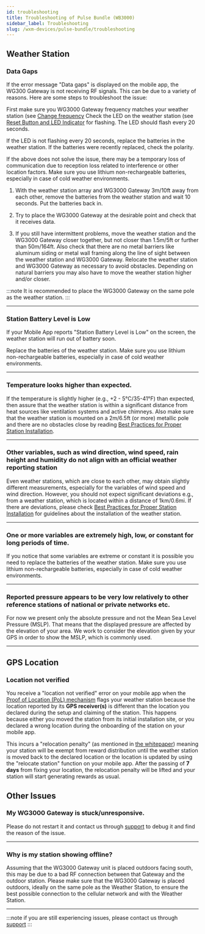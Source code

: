 ```yaml
---
id: troubleshooting
title: Troubleshooting of Pulse Bundle (WB3000)
sidebar_label: Troubleshooting
slug: /wxm-devices/pulse-bundle/troubleshooting
---
```



## Weather Station

### Data Gaps
    
If the error message "Data gaps" is displayed on the mobile app, the WG300 Gateway is not receiving RF signals. 
This can be due to a variety of reasons. 
Here are some steps to troubleshoot the issue:

First make sure you WG3000 Gateway frequency matches your weather station (see [Change frequency](/wxm-devices/pulse-bundle/connect-and-claim#change-frequency-optional)
Check the LED on the weather station (see [Reset Button and LED Indicator](/wxm-devices/pulse-bundle/assemble-weather-station) for flashing.
The LED should flash every 20 seconds.

If the LED is not flashing every 20 seconds, replace the batteries in the weather station.
If the batteries were recently replaced, check the polarity.

If the above does not solve the issue, there may be a temporary loss of communication due to reception loss related to interference or other location factors.
Make sure you use lithium non-rechargeable batteries, especially in case of cold weather environments.

1. With the weather station array and WG3000 Gateway 3m/10ft away from each other,
   remove the batteries from the weather station and wait 10 seconds. Put the batteries back in.

2. Try to place the WG3000 Gateway at the desirable point and check that it receives data.

3. If you still have intermittent problems, move the weather station and the WG3000 Gateway closer together,
   but not closer than 1.5m/5ft or further than 50m/164ft.
   Also check that there are no metal barriers like aluminum siding
   or metal wall framing along the line of sight between the weather station and WG3000 Gateway.
   Relocate the weather station and WG3000 Gateway as necessary to avoid obstacles.
   Depending on natural barriers you may also have to move the weather station higher and/or closer.

:::note
It is recommended to place the WG3000 Gateway on the same pole as the weather station.
:::

<hr />

### Station Battery Level is Low

If your Mobile App reports "Station Battery Level is Low" on the screen, the weather station will run out of battery soon.

Replace the batteries of the weather station. Make sure you use lithium non-rechargeable batteries, especially in case of cold weather environments.

<hr />

### Temperature looks higher than expected.

If the temperature is slightly higher (e.g., +2 - 5°C/35-41°F) than expected,
then assure that the weather station is within a significant distance from heat sources
like ventilation systems and active chimneys.
Also make sure that the weather station is mounted on a 2m/6.5ft (or more) metallic pole and there are no obstacles close by reading [Best Practices for Proper Station Installation](/wxm-devices/pulse-bundle/install-weather-station#best-practices-for-proper-station-installation).

<hr />

### Other variables, such as wind direction, wind speed, rain height and humidity do not align with an official weather reporting station

Even weather stations, which are close to each other, may obtain slightly different measurements,
especially for the variables of wind speed and wind direction. However, you should not expect significant deviations
e.g., from a weather station, which is located within a distance of 1km/0.6mi.
If there are deviations, please check [Best Practices for Proper Station Installation](/wxm-devices/pulse-bundle/install-weather-station#best-practices-for-proper-station-installation) for guidelines about the installation of the weather station.

<hr />

### One or more variables are extremely high, low, or constant for long periods of time.

If you notice that some variables are extreme or constant it is possible you need to replace the batteries of the weather station. Make sure you use lithium non-rechargeable batteries, especially in case of cold weather environments.

<hr />

### Reported pressure appears to be very low relatively to other reference stations of national or private networks etc. 

For now we present only the absolute pressure and not the Mean Sea Level Pressure (MSLP). That means that the displayed pressure are affected by the elevation of your area. We work to consider the elevation given by your GPS in order to show the MSLP, which is commonly used.

<hr />

## GPS Location

### Location not verified
You receive a "location not verified" error on your mobile app when the [Proof of Location (PoL) mechanism](/project/proof-of-location) flags your weather station because the location reported by its **GPS receiver(s)** is different than the location you declared during the setup and claiming of the station. This happens because either you moved the station from its initial installation site, or you declared a wrong location during the onboarding of the station on your mobile app.

This incurs a "relocation penalty" (as mentioned in [the whitepaper](http://weatherxm.com/whitepaper)) meaning your station will be exempt from reward distribution until the weather station is moved back to the declared location or the location is updated by using the "relocate station" function on your mobile app. After the passing of **7 days** from fixing your location, the relocation penalty will be lifted and your station will start generating rewards as usual.

## Other Issues

### My WG3000 Gateway is stuck/unresponsive.
  
Please do not restart it and contact us through [support](https://support.weatherxm.com) to debug it and find the reason of the issue.

<hr />

### Why is my station showing offline?

Assuming that the WG3000 Gateway unit is placed outdoors facing south, this may be due to a bad RF connection between that Gateway and the outdoor station.
Please make sure that the WG3000 Gateway is placed outdoors, ideally on the same pole as the Weather Station, to ensure the best possible connection to the cellular network and with the Weather Station.

<hr />
 
:::note
if you are still experiencing issues, please contact us through [support](https://support.weatherxm.com)
:::